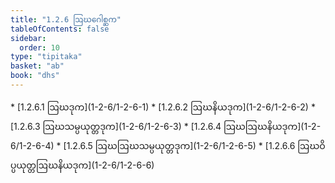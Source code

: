 ```yaml
---
title: "1.2.6 ဩဃဂေါစ္ဆက"
tableOfContents: false
sidebar:
  order: 10
type: "tipitaka"
basket: "ab"
book: "dhs"
---
```



<DynamicBreadcrumb />



<TableOfContents book="dhs" section="1.2.6">
* [1.2.6.1 ဩဃဒုက](1-2-6/1-2-6-1)
* [1.2.6.2 ဩဃနိယဒုက](1-2-6/1-2-6-2)
* [1.2.6.3 ဩဃသမ္ပယုတ္တဒုက](1-2-6/1-2-6-3)
* [1.2.6.4 ဩဃဩဃနိယဒုက](1-2-6/1-2-6-4)
* [1.2.6.5 ဩဃဩဃသမ္ပယုတ္တဒုက](1-2-6/1-2-6-5)
* [1.2.6.6 ဩဃဝိပ္ပယုတ္တဩဃနိယဒုက](1-2-6/1-2-6-6)
</TableOfContents>
